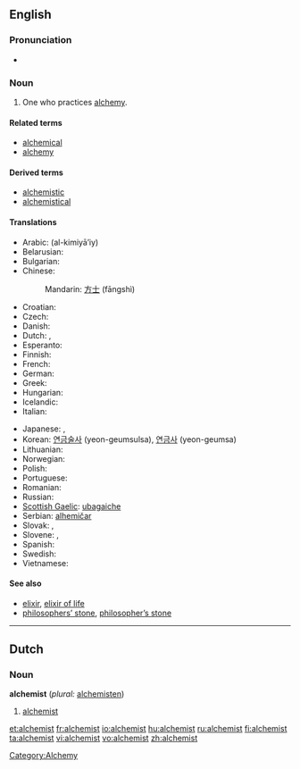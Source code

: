 ==English==

===Pronunciation===
*{{audio|en-us-alchemist.ogg|Audio (US)}}

===Noun===
{{en-noun}}

# One who practices [[alchemy]].

====Related terms====
*[[alchemical]]
*[[alchemy]]

====Derived terms====
*[[alchemistic]]
*[[alchemistical]]

====Translations====
{{trans-top|one who practices alchemy}}
* Arabic: {{Arab|[[الكيميائي]]}} (al-kimiyā’iy) {{m}}
* Belarusian: {{t|be|альхімік|m|sc=Cyrl|xs=Belarusian}}
* Bulgarian: {{t-|bg|алхимик|m|tr=alhimík|sc=Cyrl}}
* Chinese: 
*: Mandarin: [[方士]] (fāngshì)
* Croatian: {{t-|hr|alkemičar|m}}
* Czech: {{t-|cs|alchymista|m}}
* Danish: {{t-|da|alkymist|c}}
* Dutch: {{t-|nl|alchemist|c}}, {{t|nl|alchimist|c}}
* Esperanto: {{t|eo|alĥemiisto|xs=Esperanto}}
* Finnish: {{t+|fi|alkemisti}}
* French: {{t+|fr|alchimiste|m}}
* German: {{t+|de|Alchemist|m}}
* Greek: {{t+|el|αλχημιστής|m|sc=Grek}}
* Hungarian: {{t+|hu|alkimista}}
* Icelandic: {{t-|is|gullgerðarmaður|m}}
* Italian: {{t-|it|alchimista|m}}
{{trans-mid}}
* Japanese: {{t-|ja|錬金術師|tr=れんきんじゅつし, renkinjutsushi|sc=Jpan}}, {{t|ja|アルケミスト|tr=arukemisuto|sc=Jpan}}
* Korean: [[연금술사 ]] (yeon-geumsulsa), [[연금사]] (yeon-geumsa)
* Lithuanian: {{t|lt|alchemikas|xs=Lithuanian}} {{g|Lithuanian}}
* Norwegian: {{t+|no|alkymist|c}}
* Polish: {{t|pl|alchemik|m}}
* Portuguese: {{t-|pt|alquimista|m}}
* Romanian: {{t|ro|alchimist|m}}
* Russian: {{t+|ru|алхимик|m|tr=alxímik|sc=Cyrl}}
* [[Scottish Gaelic]]: [[ubagaiche]] {{m}}
* Serbian: [[alhemičar]] {{m}}
* Slovak: {{t-|sk|alchymista|m}}, {{t|sk|alchymistka|f}}
* Slovene: {{t|sl|alkimist|m}}, {{t|sl|alkimistka|f}}
* Spanish: {{t+|es|alquimista|m}}
* Swedish: {{t-|sv|alkemist|c}}
* Vietnamese: {{t|vi|nhà giả kim|xs=Vietnamese}}
{{trans-bottom}}

====See also====
*[[elixir]], [[elixir of life]]
*[[philosophers' stone|philosophers’ stone]], [[philosopher's stone|philosopher’s stone]]

----

==Dutch==

===Noun===
'''alchemist''' {{c}} (''plural:'' [[alchemisten]])

# [[#English|alchemist]]

[[Category:Alchemy]]

[[et:alchemist]]
[[fr:alchemist]]
[[io:alchemist]]
[[hu:alchemist]]
[[ru:alchemist]]
[[fi:alchemist]]
[[ta:alchemist]]
[[vi:alchemist]]
[[vo:alchemist]]
[[zh:alchemist]]